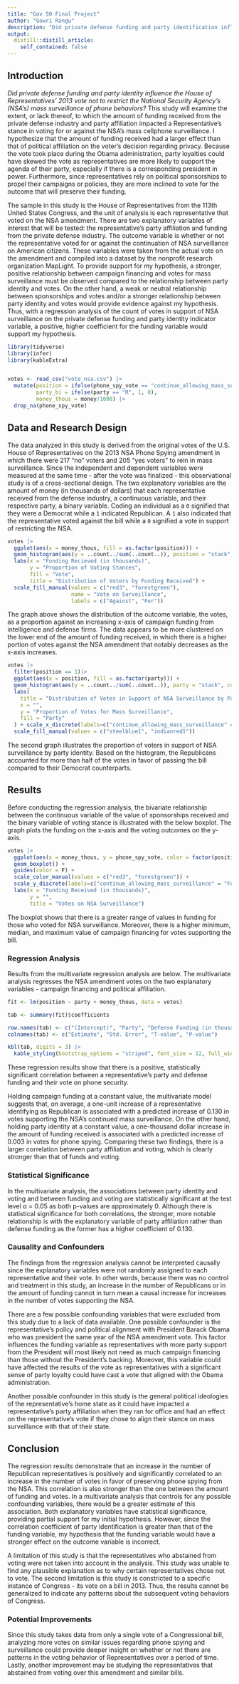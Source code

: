 ```yaml
---
title: "Gov 50 Final Project"
author: "Gowri Rangu"
description: "Did private defense funding and party identification influence the House of Representatives' 2013 vote to continue the National Security Agency's (NSA's) mass surveillance of phone behaviors?"
output:
  distill::distill_article:
    self_contained: false
---
```

## **Introduction**
*Did private defense funding and party identity influence the House of Representatives' 2013 vote not to restrict the National Security Agency's (NSA's) mass surveillance of phone behaviors?* This study will examine the extent, or lack thereof, to which the amount of funding received from the private defense industry and party affiliation impacted a Representative’s stance in voting for or against the NSA’s mass cellphone surveillance. I hypothesize that the amount of funding received had a larger effect than that of political affiliation on the voter’s decision regarding privacy. Because the vote took place during the Obama administration, party loyalties could have skewed the vote as representatives are more likely to support the agenda of their party, especially if there is a corresponding president in power. Furthermore, since representatives rely on political sponsorships to propel their campaigns or policies, they are more inclined to vote for the outcome that will preserve their funding. 

The sample in this study is the House of Representatives from the 113th United States Congress, and the unit of analysis is each representative that voted on the NSA amendment. There are two explanatory variables of interest that will be tested: the representative’s party affiliation and funding from the private defense industry. The outcome variable is whether or not the representative voted for or against the continuation of NSA surveillance on American citizens. These variables were taken from the actual vote on the amendment and compiled into a dataset by the nonprofit research organization MapLight. To provide support for my hypothesis, a stronger, positive relationship between campaign financing and votes for mass surveillance must be observed compared to the relationship between party identity and votes. On the other hand, a weak or neutral relationship between sponsorships and votes and/or a stronger relationship between party identity and votes would provide evidence against my hypothesis. Thus, with a regression analysis of the count of votes in support of NSA surveillance on the private defense funding and party identity indicator variable, a positive, higher coefficient for the funding variable would support my hypothesis. 

```r
library(tidyverse)
library(infer)
library(kableExtra)


votes <- read_csv("vote_nsa.csv") |>
  mutate(position = ifelse(phone_spy_vote == "continue_allowing_mass_surveillance", 1, 0),
         party_bi = ifelse(party == "R", 1, 0),
         money_thous = money/1000) |>
  drop_na(phone_spy_vote)
```
## **Data and Research Design**
The data analyzed in this study is derived from the original votes of the U.S. House of Representatives on the 2013 NSA Phone Spying amendment in which there were 217 "no" voters and 205 "yes voters" to rein in mass surveillance. Since the independent and dependent variables were measured at the same time - after the vote was finalized - this observational study is of a cross-sectional design. The two explanatory variables are the amount of money (in thousands of dollars) that each representative received from the defense industry, a continuous variable, and their respective party, a binary variable. Coding an individual as a `0` signified that they were a Democrat while a `1` indicated Republican. A `1` also indicated that the representative voted against the bill while a `0` signified a vote in support of restricting the NSA.

```r
votes |>
  ggplot(aes(x = money_thous, fill = as.factor(position))) + 
  geom_histogram(aes(y = ..count../sum(..count..)), position = "stack", col = "white") + 
  labs(x = "Funding Recieved (in thousands)",
       y = "Proportion of Voting Stances",
       fill = "Vote",
       title = "Distribution of Voters by Funding Received") +
  scale_fill_manual(values = c("red3", "forestgreen"),
                    name = "Vote on Surveillance",
                    labels = c("Against", "For"))
```
The graph above shows the distribution of the outcome variable, the votes, as a proportion against an increasing x-axis of campaign funding from intelligence and defense firms. The data appears to be more clustered on the lower end of the amount of funding received, in which there is a higher portion of votes against the NSA amendment that notably decreases as the x-axis increases. 

```r
votes |>
  filter(position == 1)|>
  ggplot(aes(x = position, fill = as.factor(party))) + 
  geom_histogram(aes(y = ..count../sum(..count..)), party = "stack", col = "white") +
  labs(
    title = "Distribution of Votes in Support of NSA Surveillance by Party",
    x = "", 
    y = "Proportion of Votes for Mass Surveillance", 
    fill = "Party"
  ) + scale_x_discrete(labels=c("continue_allowing_mass_surveillance" = "")) +
  scale_fill_manual(values = c("steelblue1", "indianred1"))
```

The second graph illustrates the proportion of voters in support of NSA surveillance by party identity. Based on the histogram, the Republicans accounted for more than half of the votes in favor of passing the bill compared to their Democrat counterparts. 

## **Results**
Before conducting the regression analysis, the bivariate relationship between the continuous variable of the value of sponsorships received and the binary variable of voting stance is illustrated with the below boxplot. The graph plots the funding on the x-axis and the voting outcomes on the y-axis. 

```r
votes |>
  ggplot(aes(x = money_thous, y = phone_spy_vote, color = factor(position))) +
  geom_boxplot() +
  guides(color = F) +
  scale_color_manual(values = c("red3", "forestgreen")) +
  scale_y_discrete(labels=c("continue_allowing_mass_surveillance" = "For", "rein_in_phone_dragnet" = "Against")) +
  labs(x = "Funding Received (in thousands)",
       y = "",
       title = "Votes on NSA Surveillance")
```

The boxplot shows that there is a greater range of values in funding for those who voted for NSA surveillance. Moreover, there is a higher minimum, median, and maximum value of campaign financing for votes supporting the bill. 

### **Regression Analysis**
Results from the multivariate regression analysis are below. The multivariate analysis regresses the NSA amendment votes on the two explanatory variables - campaign financing and political affiliation. 

```r


fit <- lm(position ~ party + money_thous, data = votes) 

tab <- summary(fit)$coefficients

row.names(tab) <- c("(Intercept)", "Party", "Defense Funding (in thousands)")
colnames(tab) <- c("Estimate", "Std. Error", "T-value", "P-value")

kbl(tab, digits = 3) |>
  kable_styling(bootstrap_options = "striped", font_size = 12, full_width = F, position = "left")

```

These regression results show that there is a positive, statistically significant correlation between a representative’s party and defense funding and their vote on phone security. 

Holding campaign funding at a constant value, the multivariate model suggests that, on average, a one-unit increase of a representative identifying as Republican is associated with a predicted increase of 0.130 in votes supporting the NSA’s continued mass surveillance. On the other hand, holding party identity at a constant value, a one-thousand dollar increase in the amount of funding received is associated with a predicted increase of 0.003 in votes for phone spying. Comparing these two findings, there is a larger correlation between party affiliation and voting, which is clearly stronger than that of funds and voting.  

### **Statistical Significance**
In the multivariate analysis, the associations between party identity and voting and between funding and voting are statistically significant at the test level α = 0.05 as both p-values are approximately 0. Although there is statistical significance for both correlations, the stronger, more notable relationship is with the explanatory variable of party affiliation rather than defense funding as the former has a higher coefficient of 0.130. 

### **Causality and Confounders**
The findings from the regression analysis cannot be interpreted causally since the explanatory variables were not randomly assigned to each representative and their vote. In other words, because there was no control and treatment in this study, an increase in the number of Republicans or in the amount of funding cannot in turn mean a causal increase for increases in the number of votes supporting the NSA. 

There are a few possible confounding variables that were excluded from this study due to a lack of data available. One possible confounder is the representative’s policy and political alignment with President Barack Obama who was president the same year of the NSA amendment vote. This factor influences the funding variable as representatives with more party support from the President will most likely not need as much campaign financing than those without the President’s backing. Moreover, this variable could have affected the results of the vote as representatives with a significant sense of party loyalty could have cast a vote that aligned with the Obama administration. 

Another possible confounder in this study is the general political ideologies of the representative’s home state as it could have impacted a representative’s party affiliation when they ran for office and had an effect on the representative’s vote if they chose to align their stance on mass surveillance with that of their state. 

## **Conclusion**
The regression results demonstrate that an increase in the number of Republican representatives is positively and significantly correlated to an increase in the number of votes in favor of preserving phone spying from the NSA. This correlation is also stronger than the one between the amount of funding and votes. In a multivariate analysis that controls for any possible confounding variables, there would be a greater estimate of this association. Both explanatory variables have statistical significance, providing partial support for my initial hypothesis. However, since the correlation coefficient of party identification is greater than that of the funding variable, my hypothesis that the funding variable would have a stronger effect on the outcome variable is incorrect. 

A limitation of this study is that the representatives who abstained from voting were not taken into account in the analysis. This study was unable to find any plausible explanation as to why certain representatives chose not to vote. The second limitation is this study is constricted to a specific instance of Congress - its vote on a bill in 2013. Thus, the results cannot be generalized to indicate any patterns about the subsequent voting behaviors of Congress. 

### **Potential Improvements**
Since this study takes data from only a single vote of a Congressional bill, analyzing more votes on similar issues regarding phone spying and surveillance could provide deeper insight on whether or not there are patterns in the voting behavior of Representatives over a period of time. Lastly, another improvement may be studying the representatives that abstained from voting over this amendment and similar bills. 



